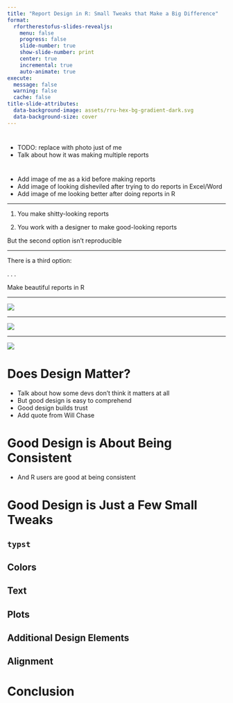 ```yaml
---
title: "Report Design in R: Small Tweaks that Make a Big Difference"
format:
  rfortherestofus-slides-revealjs:
    menu: false
    progress: false
    slide-number: true
    show-slide-number: print
    center: true
    incremental: true
    auto-animate: true
execute: 
  message: false
  warning: false
  cache: false
title-slide-attributes:
  data-background-image: assets/rru-hex-bg-gradient-dark.svg
  data-background-size: cover
---
```




# {background-image="assets/david-kid.jpg" .inverse}

::: {.notes}
- TODO: replace with photo just of me
- Talk about how it was making multiple reports
:::

# {background-image="assets/david-disheviled.jpg" .inverse}


::: {.notes}
- Add image of me as a kid before making reports
- Add image of looking disheviled after trying to do reports in Excel/Word
- Add image of me looking better after doing reports in R
:::

---

1. You make shitty-looking reports

1. You work with a designer to make good-looking reports

::: {.notes}
But the second option isn't reproducible
:::

---

There is a third option:

. . .

Make beautiful reports in R

---


![](assets/psc-overview.png)

---

![](assets/ia2030-overview.png)

---

![](assets/cwp-overview.png)

# {background-image="assets/david-wedding.jpg" .inverse}

# Does Design Matter? {.inverse}

::: {.notes}
- Talk about how some devs don't think it matters at all
- But good design is easy to comprehend
- Good design builds trust
- Add quote from Will Chase
:::

# Good Design is About Being Consistent {background-image="assets/consistent.jpg" .inverse}

::: {.notes}
- And R users are good at being consistent
:::

# Good Design is Just a Few Small Tweaks {background-image="assets/tweaks.jpg" .inverse}

## `typst`

## Colors

## Text

## Plots

## Additional Design Elements

## Alignment

# Conclusion

